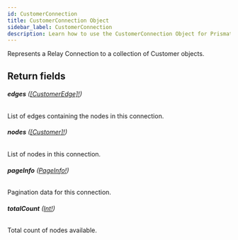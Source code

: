 ```yaml
---
id: CustomerConnection
title: CustomerConnection Object
sidebar_label: CustomerConnection
description: Learn how to use the CustomerConnection Object for Prismatic's API.
---
```


Represents a Relay Connection to a collection of Customer objects.

## Return fields

###### <b>edges</b> ([[CustomerEdge]!](api/schema/object/CustomerEdge.mdx))

List of edges containing the nodes in this connection.

###### <b>nodes</b> ([[Customer]!](api/schema/object/Customer.mdx))

List of nodes in this connection.

###### <b>pageInfo</b> ([PageInfo!](api/schema/object/PageInfo.mdx))

Pagination data for this connection.

###### <b>totalCount</b> ([Int!](api/schema/scalar/Int.mdx))

Total count of nodes available.
